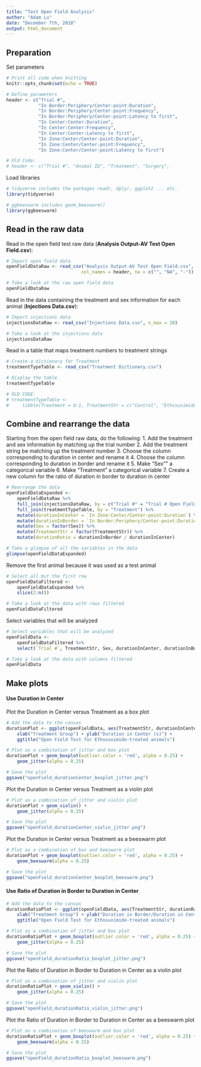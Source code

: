 ---
title: "Test Open Field Analysis"
author: "Adam Lu"
date: "December 7th, 2018"
output: html_document
---

## Preparation

Set parameters

```{r setup, include = FALSE}
# Print all code when knitting
knitr::opts_chunk$set(echo = TRUE)

# Define parameters
header <- c("Trial #", 
            "In Border:Periphery/Center-point:Duration", 
            "In Border:Periphery/Center-point:Frequency", 
            "In Border:Periphery/Center-point:Latency to first", 
            "In Center:Center:Duration", 
            "In Center:Center:Frequency", 
            "In Center:Center:Latency to first", 
            "In Zone:Center/Center-point:Duration", 
            "In Zone:Center/Center-point:Frequency", 
            "In Zone:Center/Center-point:Latency to first") 

# Old Code:
# header <- c("Trial #", "Animal ID", "Treatment", "Surgery", 
```

Load libraries

```{r, message = FALSE}
# tidyverse includes the packages readr, dplyr, ggplot2 ... etc.
library(tidyverse)

# ggbeeswarm includes geom_beeswarm()
library(ggbeeswarm)
```

## Read in the raw data

Read in the open field test raw data (**Analysis Output-AV Test Open Field.csv**):

```{r, message = FALSE}
# Import open field data
openFieldDataRaw <- read_csv("Analysis Output-AV Test Open Field.csv", skip = 4, 
                            col_names = header, na = c("", "NA", "-"))

# Take a look at the raw open field data
openFieldDataRaw
```

Read in the data containing the treatment and sex information for each animal (**Injections Data.csv**):

```{r, message = FALSE}
# Import injections data
injectionsDataRaw <- read_csv("Injections Data.csv", n_max = 20)

# Take a look at the injections data
injectionsDataRaw
```

Read in a table that maps treatment numbers to treatment strings

```{r, message = FALSE}
# Create a dictionary for Treatment
treatmentTypeTable <- read_csv("Treatment Dictionary.csv")

# Display the table
treatmentTypeTable

# OLD CODE:
# treatmentTypeTable <- 
#     tibble(Treatment = 0:1, TreatmentStr = c("Control", "Ethosuximide"))
```

## Combine and rearrange the data

Starting from the open field raw data, do the following:
    1. Add the treatment and sex information by matching up the trial number
    2. Add the treatment string be matching up the treatment number
    3. Choose the column corresponding to duration in center and rename it
    4. Choose the column corresponding to duration in border and rename it
    5. Make "Sex"" a categorical variable
    6. Make "Treatment" a categorical variable
    7. Create a new column for the ratio of duration in border to duration in center

```{r, message = FALSE}
# Rearrange the data
openFieldDataExpanded <- 
    openFieldDataRaw %>% 
    full_join(injectionsDataRaw, by = c("Trial #" = "Trial # Open Field")) %>% 
    full_join(treatmentTypeTable, by = "Treatment") %>% 
    mutate(durationInCenter = `In Zone:Center/Center-point:Duration`) %>% 
    mutate(durationInBorder = `In Border:Periphery/Center-point:Duration`) %>% 
    mutate(Sex = factor(Sex)) %>% 
    mutate(TreatmentStr = factor(TreatmentStr)) %>% 
    mutate(durationRatio = durationInBorder / durationInCenter)

# Take a glimpse of all the variables in the data 
glimpse(openFieldDataExpanded)
```

Remove the first animal because it was used as a test animal

```{r, message = FALSE}
# Select all but the first row
openFieldDataFiltered <- 
    openFieldDataExpanded %>% 
    slice(2:n())

# Take a look at the data with rows filtered
openFieldDataFiltered
```

Select variables that will be analyzed

``` {r, message = FALSE}
# Select variables that will be analyzed
openFieldData <- 
    openFieldDataFiltered %>% 
    select(`Trial #`, TreatmentStr, Sex, durationInCenter, durationInBorder, durationRatio)

# Take a look at the data with columns filtered
openFieldData
```

## Make plots

#### Use Duration in Center
Plot the Duration in Center versus Treatment as a box plot

``` {r, message = FALSE}
# Add the data to the canvas
durationPlot <- ggplot(openFieldData, aes(TreatmentStr, durationInCenter)) +
    xlab("Treatment Group") + ylab("Duration in Center (s)") +
    ggtitle("Open Field Test for Ethosuximide-treated animals")

# Plot as a combination of jitter and box plot
durationPlot + geom_boxplot(outlier.color = 'red', alpha = 0.25) +
    geom_jitter(alpha = 0.25)

# Save the plot
ggsave("openField_durationCenter_boxplot_jitter.png")
```

Plot the Duration in Center versus Treatment as a violin plot

``` {r, message = FALSE}
# Plot as a combination of jitter and violin plot
durationPlot + geom_violin() +
    geom_jitter(alpha = 0.25)

# Save the plot
ggsave("openField_durationCenter_violin_jitter.png")
```

Plot the Duration in Center versus Treatment as a beeswarm plot

``` {r, message = FALSE}
# Plot as a combination of box and beeswarm plot
durationPlot + geom_boxplot(outlier.color = 'red', alpha = 0.25) +
    geom_beeswarm(alpha = 0.25)

# Save the plot
ggsave("openField_durationCenter_boxplot_beeswarm.png")
```
 
#### Use Ratio of Duration in Border to Duration in Center

``` {r, message = FALSE}
# Add the data to the canvas
durationRatioPlot <- ggplot(openFieldData, aes(TreatmentStr, durationRatio)) +
    xlab("Treatment Group") + ylab("Duration in Border/Duration in Center") +
    ggtitle("Open Field Test for Ethosuximide-treated animals")

# Plot as a combination of jitter and box plot
durationRatioPlot + geom_boxplot(outlier.color = 'red', alpha = 0.25) +
    geom_jitter(alpha = 0.25)

# Save the plot
ggsave("openField_durationRatio_boxplot_jitter.png")
```

Plot the Ratio of Duration in Border to Duration in Center as a violin plot

``` {r, message = FALSE}
# Plot as a combination of jitter and violin plot
durationRatioPlot + geom_violin() +
    geom_jitter(alpha = 0.25)

# Save the plot
ggsave("openField_durationRatio_violin_jitter.png")
```

Plot the Ratio of Duration in Border to Duration in Center as a beeswarm plot

``` {r, message = FALSE}
# Plot as a combination of beeswarm and box plot
durationRatioPlot + geom_boxplot(outlier.color = 'red', alpha = 0.25) +
    geom_beeswarm(alpha = 0.25)

# Save the plot
ggsave("openField_durationRatio_boxplot_beeswarm.png")
```











